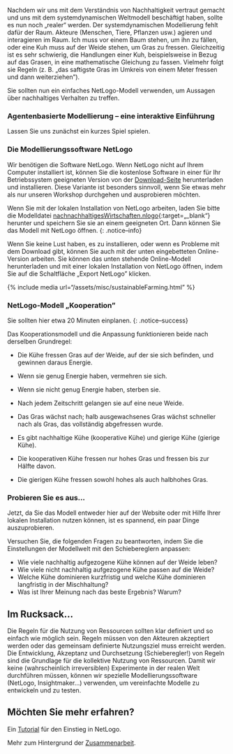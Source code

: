 Nachdem wir uns mit dem Verständnis von Nachhaltigkeit vertraut gemacht und uns mit dem systemdynamischen Weltmodell beschäftigt haben, sollte es nun noch „realer“ werden. Der systemdynamischen Modellierung fehlt dafür der Raum. Akteure (Menschen, Tiere, Pflanzen usw.) agieren und interagieren im Raum. Ich muss vor einem Baum stehen, um ihn zu fällen, oder eine Kuh muss auf der Weide stehen, um Gras zu fressen.
Gleichzeitig ist es sehr schwierig, die Handlungen einer Kuh, beispielsweise in Bezug auf das Grasen, in eine mathematische Gleichung zu fassen. Vielmehr folgt sie Regeln (z. B. „das saftigste Gras im Umkreis von einem Meter fressen und dann weiterziehen”).

Sie sollten nun ein einfaches NetLogo-Modell verwenden, um Aussagen über nachhaltiges Verhalten zu treffen.

<!--more-->

### Agentenbasierte Modellierung – eine interaktive Einführung
Lassen Sie uns zunächst ein kurzes Spiel spielen.

### Die Modellierungssoftware NetLogo
Wir benötigen die Software NetLogo. Wenn NetLogo nicht auf Ihrem Computer installiert ist, können Sie die kostenlose Software in einer für Ihr Betriebssystem geeigneten Version von der [Download-Seite](https://ccl.northwestern.edu/netlogo/6.2.0/) herunterladen und installieren. Diese Variante ist besonders sinnvoll, wenn Sie etwas mehr als nur unseren Workshop durchgehen und ausprobieren möchten.

Wenn Sie mit der lokalen Installation von NetLogo arbeiten, laden Sie bitte die Modelldatei [nachnachhaltigesWirtschaften.nlogo]({{ site.baseurl }}/assets/scripts/sustainableFarming.nlogo){:target=„_blank“} herunter und speichern Sie sie an einem geeigneten Ort. Dann können Sie das Modell mit NetLogo öffnen.
{: .notice--info}


Wenn Sie keine Lust haben, es zu installieren, oder wenn es Probleme mit dem Download gibt, können Sie auch mit der unten eingebetteten Online-Version arbeiten. Sie können das unten stehende Online-Modell herunterladen und mit einer lokalen Installation von NetLogo öffnen, indem Sie auf die Schaltfläche „Export NetLogo” klicken.

{% include media url="/assets/misc/sustainableFarming.html" %}

### NetLogo-Modell „Kooperation”
Sie sollten hier etwa 20 Minuten einplanen.
{: .notice--success}

Das Kooperationsmodell und die Anpassung funktionieren beide nach derselben Grundregel:

* Die Kühe fressen Gras auf der Weide, auf der sie sich befinden, und gewinnen daraus Energie.
* Wenn sie genug Energie haben, vermehren sie sich.
* Wenn sie nicht genug Energie haben, sterben sie.
* Nach jedem Zeitschritt gelangen sie auf eine neue Weide.
* Das Gras wächst nach; halb ausgewachsenes Gras wächst schneller nach als Gras, das vollständig abgefressen wurde.

* Es gibt nachhaltige Kühe (kooperative Kühe) und gierige Kühe (gierige Kühe).
* Die kooperativen Kühe fressen nur hohes Gras und fressen bis zur Hälfte davon.
* Die gierigen Kühe fressen sowohl hohes als auch halbhohes Gras.

### Probieren Sie es aus...
Jetzt, da Sie das Modell entweder hier auf der Website oder mit Hilfe Ihrer lokalen Installation nutzen können, ist es spannend, ein paar Dinge auszuprobieren.

Versuchen Sie, die folgenden Fragen zu beantworten, indem Sie die Einstellungen der Modellwelt mit den Schiebereglern anpassen:



* Wie viele nachhaltig aufgezogene Kühe können auf der Weide leben?
* Wie viele nicht nachhaltig aufgezogene Kühe passen auf die Weide?
* Welche Kühe dominieren kurzfristig und welche Kühe dominieren langfristig in der Mischhaltung?
* Was ist Ihrer Meinung nach das beste Ergebnis? Warum?


## Im Rucksack...

Die Regeln für die Nutzung von Ressourcen sollten klar definiert und so einfach wie möglich sein.
Regeln müssen von den Akteuren akzeptiert werden oder das gemeinsam definierte Nutzungsziel muss erreicht werden.
Die Entwicklung, Akzeptanz und Durchsetzung (Schieberegler!) von Regeln sind die Grundlage für die kollektive Nutzung von Ressourcen.
Damit wir keine (wahrscheinlich irreversiblen) Experimente in der realen Welt durchführen müssen, können wir spezielle Modellierungssoftware (NetLogo, Insightmaker...) verwenden, um vereinfachte Modelle zu entwickeln und zu testen.

## Möchten Sie mehr erfahren?
Ein [Tutorial](https://ccl.northwestern.edu/netlogo/docs/tutorial1.html) für den Einstieg in NetLogo.

Mehr zum Hintergrund der [Zusammenarbeit](http://ccl.northwestern.edu/rp/each/index.shtml).

